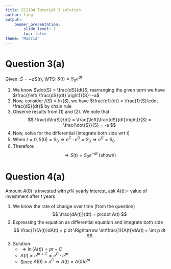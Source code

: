 ```yaml
---
title: EC2104 Tutorial 3 solution
author: ling
output:
    beamer_presentation:
        slide_level: 2
        toc: false
theme: "Madrid"
---
```


# Question 3(a)

Given: $\dot{S}=-aS(t)$,
WTS: $S(t) = S_0e^{at}$

1. We know $\dot{S} = \frac{dS}{dt}$, rearranging the given
   term we have $\frac{\left( \frac{dS}{dt} \right)}{S}=-a$
2. Now, consider $f(S)=\ln(S)$, we have $\frac{df}{dt} = \frac{1}{S}\cdot \frac{dS}{dt}$ by chain rule
3. Observe results from (1) and (2). We note that
   $$
   \frac{d\ln(S)}{dt} = \frac{\left(\frac{dS}{dt}\right)}{S} = \frac{\dot{S}}{S} = -a
   $$
4. Now, solve for the differential (integrate both side wrt t)
   \begin{align*}
   \Rightarrow \ln(S) &= -at + C\\
   \Rightarrow S(t) &= e^{-at+C} = e^C\cdot e^{-at}
   \end{align*}
5. When $t=0, S(0)=S_0 \Rightarrow e^C \cdot e^{0} = S_0
   \Rightarrow e^C = S_0$
6. Therefore
   $$
   \Rightarrow S(t) = S_0 e^{-at} \text{ (shown)}
   $$


# Question 4(a)

Amount $A(0)$ is invested with $p$% yearly interest, ask
$A(t) :=$ value of investment after $t$ years

1. We know the rate of change over time (from the question)
   $$
   \frac{dA(t)}{dt} = p\cdot A(t)
   $$
2. Expressing the equation as differential equation and
   integrate both side
   $$
   \frac{1}{A(t)}dA(t) = p dt \Rightarrow \int\frac{1}{A(t)}dA(t) = \int p dt
   $$
3. Solution:
   - $\Rightarrow \ln(A(t)) = pt + C$
   - $A(t) = e^{pt+C} = e^C\cdot e^{pt}$
   - Since $A(0) = e^C\Rightarrow A(t) = A(0)e^{pt}$
